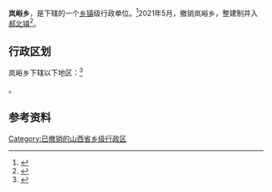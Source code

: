 {{coord|36.9529|N|113.0885|E|display=title|dim:3000_type:landmark_region:CN}}
{{中国乡级行政区|14/07/21/203/000}}

'''岚峪乡'''，是{{PRC admin/fullname|14/07/21/203/000|3}}下辖的一个[[乡镇|乡镇]]级行政单位。<ref>{{PRC admin/ref sgc|{{PRC admin/parent|14/07/21/203/000}}}}</ref>2021年5月，撤销岚峪乡，整建制并入[[郝北镇|郝北镇]]<ref>{{Cite web|title=晋中市人民政府关于各县（区、市）乡级行政区划调整的公告|url=https://www.sxjz.gov.cn/xwzx/tzgg/content_365009?SessionVerify=018198bb-c875-4700-8a93-20da92320770|access-date=2022-06-09|date=2021-04-26|publisher=晋中市人民政府}}</ref>。

== 行政区划 ==

岚峪乡下辖以下地区：<ref>{{PRC admin/ref sgc|14/07/21/203/000}}</ref>

{{PRC admin/children|14/07/21/203/000}}。

== 参考资料 ==

{{reflist}}

{{行政区划小作品}}
{{PRC admin/navcat|14/07/21/203/000}}

[[Category:已撤销的山西省乡级行政区|Category:已撤销的山西省乡级行政区]]